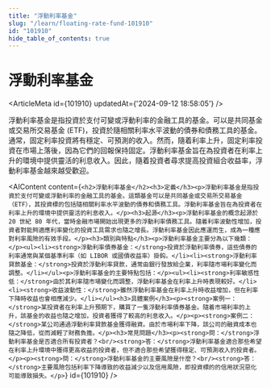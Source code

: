 ```yaml
---
title: "浮動利率基金"
slug: "/learn/floating-rate-fund-101910"
id: "101910"
hide_table_of_contents: true
---
```



# 浮動利率基金

<ArticleMeta id={101910} updatedAt={'2024-09-12 18:58:05'} />
<div className='border-solid border-b border-t-0 my-4 border-[var(--ifm-color-gray-300)]' />

浮動利率基金是指投資於支付可變或浮動利率的金融工具的基金。可以是共同基金或交易所交易基金 (ETF)，投資於隨相關利率水平波動的債券和債務工具的基金。通常，固定利率投資將有穩定、可預測的收入。然而，隨着利率上升，固定利率投資在市場上落後，因為它們的回報保持固定。浮動利率基金旨在為投資者在利率上升的環境中提供靈活的利息收入。因此，隨着投資者尋求提高投資組合收益率，浮動利率基金越來越受歡迎。

<AIContent content={`<h2>浮動利率基金</h2><h3>定義</h3><p>浮動利率基金是指投資於支付可變或浮動利率的金融工具的基金。這類基金可以是共同基金或交易所交易基金（ETF），其投資標的包括隨相關利率水平波動的債券和債務工具。浮動利率基金旨在為投資者在利率上升的環境中提供靈活的利息收入。</p><h3>起源</h3><p>浮動利率基金的概念起源於 20 世紀 80 年代，當時金融市場開始出現更多的浮動利率債務工具。隨着利率波動性增加，投資者對能夠適應利率變化的投資工具需求也隨之增長。浮動利率基金因此應運而生，成為一種應對利率風險的有效手段。</p><h3>類別與特點</h3><p>浮動利率基金主要分為以下幾類：</p><ul><li><strong>浮動利率債券基金：</strong>投資於浮動利率債券，這些債券的利率通常與某個基準利率（如 LIBOR 或國債收益率）掛鈎。</li><li><strong>浮動利率貸款基金：</strong>投資於浮動利率貸款，通常由銀行發放給企業，利率隨市場利率變化而調整。</li></ul><p>浮動利率基金的主要特點包括：</p><ul><li><strong>利率敏感性低：</strong>由於其利率隨市場變化而調整，浮動利率基金在利率上升時表現較好。</li><li><strong>收益波動性：</strong>雖然浮動利率基金在利率上升時收益增加，但在利率下降時收益也會相應減少。</li></ul><h3>具體案例</h3><p><strong>案例一：</strong>某投資者在利率上升預期下，購買了一隻浮動利率債券基金。隨着市場利率的上升，該基金的收益也隨之增加，投資者獲得了較高的利息收入。</p><p><strong>案例二：</strong>某公司通過浮動利率貸款基金獲得融資。由於市場利率下降，該公司的融資成本也隨之降低，從而減輕了財務負擔。</p><h3>常見問題</h3><p><strong>問：</strong>浮動利率基金是否適合所有投資者？<br/><strong>答：</strong>浮動利率基金適合那些希望在利率上升環境中獲得更高收益的投資者，但不適合那些希望獲得穩定、可預測收入的投資者。</p><p><strong>問：</strong>浮動利率基金的主要風險是什麼？<br/><strong>答：</strong>主要風險包括利率下降導致的收益減少以及信用風險，即投資標的的信用狀況惡化可能導致損失。</p>`} id={101910} />
